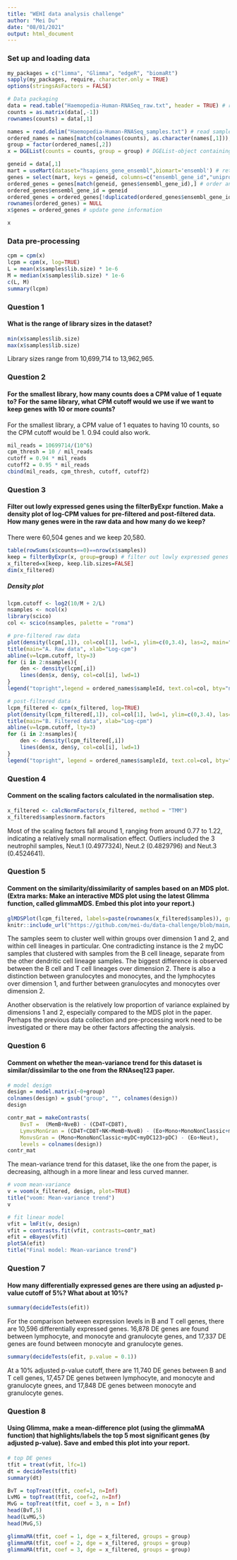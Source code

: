 ```yaml
---
title: "WEHI data analysis challenge"
author: "Mei Du"
date: "08/01/2021"
output: html_document
---
```


### Set up and loading data
```r
my_packages = c("limma", "Glimma", "edgeR", "biomaRt")
sapply(my_packages, require, character.only = TRUE)
options(stringsAsFactors = FALSE)
```

```r
# Data packaging
data = read.table("Haemopedia-Human-RNASeq_raw.txt", header = TRUE) # read in count data
counts = as.matrix(data[,-1])
rownames(counts) = data[,1]

names = read.delim("Haemopedia-Human-RNASeq_samples.txt") # read sample data
ordered_names = names[match(colnames(counts), as.character(names[,1])),] # order sample data according to counts table column names 
group = factor(ordered_names[,2])
x = DGEList(counts = counts, group = group) # DGEList-object containing counts and gene annotations for all samples

geneid = data[,1]
mart = useMart(dataset="hsapiens_gene_ensembl",biomart='ensembl') # retrieve Ensembl gene annotations
genes = select(mart, keys = geneid, columns=c("ensembl_gene_id","uniprot_gn_symbol", "chromosome_name"), keytype="ensembl_gene_id")
ordered_genes = genes[match(geneid, genes$ensembl_gene_id),] # order annotation data according to counts table column names
ordered_genes$ensembl_gene_id = geneid
ordered_genes = ordered_genes[!duplicated(ordered_genes$ensembl_gene_id),] # remove any duplicate gene IDs
rownames(ordered_genes) = NULL
x$genes = ordered_genes # update gene information

x
```

### Data pre-processing
```r
cpm = cpm(x)
lcpm = cpm(x, log=TRUE)
L = mean(x$samples$lib.size) * 1e-6
M = median(x$samples$lib.size) * 1e-6
c(L, M)
summary(lcpm)
```
### Question 1

#### What is the range of library sizes in the dataset?
```r
min(x$samples$lib.size)
max(x$samples$lib.size)
```
Library sizes range from 10,699,714 to 13,962,965.

### Question 2

#### For the smallest library, how many counts does a CPM value of 1 equate to? For the same library, what CPM cutoff would we use if we want to keep genes with 10 or more counts?
For the smallest library, a CPM value of 1 equates to having 10 counts, so the CPM cutoff would be 1. 0.94 could also work.

```r
mil_reads = 10699714/(10^6)
cpm_thresh = 10 / mil_reads
cutoff = 0.94 * mil_reads
cutoff2 = 0.95 * mil_reads
cbind(mil_reads, cpm_thresh, cutoff, cutoff2)
```


### Question 3

#### Filter out lowly expressed genes using the filterByExpr function. Make a density plot of log-CPM values for pre-filtered and post-filtered data. How many genes were in the raw data and how many do we keep?

There were 60,504 genes and we keep 20,580.

```r
table(rowSums(x$counts==0)==nrow(x$samples)) 
keep = filterByExpr(x, group=group) # filter out lowly expressed genes
x_filtered=x[keep, keep.lib.sizes=FALSE]
dim(x_filtered)
```
##### Density plot
```r
lcpm.cutoff <- log2(10/M + 2/L)
nsamples <- ncol(x)
library(scico)
col <- scico(nsamples, palette = "roma")

# pre-filtered raw data
plot(density(lcpm[,1]), col=col[1], lwd=1, ylim=c(0,3.4), las=2, main="", xlab="")
title(main="A. Raw data", xlab="Log-cpm")
abline(v=lcpm.cutoff, lty=3)
for (i in 2:nsamples){
    den <- density(lcpm[,i])
    lines(den$x, den$y, col=col[i], lwd=1)
}
legend("topright",legend = ordered_names$sampleId, text.col=col, bty="n", cex=0.55, ncol=3)

# post-filtered data
lcpm_filtered <- cpm(x_filtered, log=TRUE)
plot(density(lcpm_filtered[,1]), col=col[1], lwd=1, ylim=c(0,3.4), las=2, main="", xlab="")
title(main="B. Filtered data", xlab="Log-cpm")
abline(v=lcpm.cutoff, lty=3)
for (i in 2:nsamples){
    den <- density(lcpm_filtered[,i])
    lines(den$x, den$y, col=col[i], lwd=1)
}
legend("topright", legend = ordered_names$sampleId, text.col=col, bty="n",cex=0.55, ncol=3)
```


### Question 4
#### Comment on the scaling factors calculated in the normalisation step.

```r
x_filtered <- calcNormFactors(x_filtered, method = "TMM")
x_filtered$samples$norm.factors
```
Most of the scaling factors fall around 1, ranging from around 0.77 to 1.22, indicating a relatively small normalisation effect. Outliers included the 3 neutrophil samples, Neut.1 (0.4977324), Neut.2 (0.4829796) and Neut.3 (0.4524641).

### Question 5
#### Comment on the similarity/dissimilarity of samples based on an MDS plot. (Extra marks: Make an interactive MDS plot using the latest Glimma function, called glimmaMDS. Embed this plot into your report.)
```r
glMDSPlot(lcpm_filtered, labels=paste(rownames(x_filtered$samples)), groups = x_filtered$samples$group, launch = FALSE)
knitr::include_url("https://github.com/mei-du/data-challenge/blob/main/MDS-Plot.html")
```
The samples seem to cluster well within groups over dimension 1 and 2, and within cell lineages in particular. One contradicting instance is the 2 myDC samples that clustered with samples from the B cell lineage, separate from the other dendritic cell lineage samples. The biggest difference is observed between the B cell and T cell lineages over dimension 2. There is also a distinction between granulocytes and monocytes, and the lymphocytes over dimension 1, and further between granulocytes and monocytes over dimension 2. 

Another observation is the relatively low proportion of variance explained by dimensions 1 and 2, especially compared to the MDS plot in the paper. Perhaps the previous data collection and pre-processing work need to be investigated or there may be other factors affecting the analysis.


### Question 6
#### Comment on whether the mean-variance trend for this dataset is similar/dissimilar to the one from the RNAseq123 paper.
```r
# model design
design = model.matrix(~0+group)
colnames(design) = gsub("group", "", colnames(design))
design

contr_mat = makeContrasts(
    BvsT =  (MemB+NveB) - (CD4T+CD8T),
    LymvsMonGran = (CD4T+CD8T+NK+MemB+NveB) - (Eo+Mono+MonoNonClassic+myDC+myDC123+Neut+pDC), 
    MonvsGran = (Mono+MonoNonClassic+myDC+myDC123+pDC) - (Eo+Neut),
    levels = colnames(design))
contr_mat
```

The mean-variance trend for this dataset, like the one from the paper, is decreasing, although in a more linear and less curved manner.

```r
# voom mean-variance 
v = voom(x_filtered, design, plot=TRUE)
title("voom: Mean-variance trend")
v

# fit linear model
vfit = lmFit(v, design)
vfit = contrasts.fit(vfit, contrasts=contr_mat)
efit = eBayes(vfit)
plotSA(efit)
title("Final model: Mean-variance trend")
```


### Question 7
#### How many differentially expressed genes are there using an adjusted p-value cutoff of 5%? What about at 10%?
```r
summary(decideTests(efit))
```
For the comparison between expression levels in B and T cell genes, there are 10,596 differentially expressed genes. 16,878 DE genes are found between lymphocyte, and monocyte and granulocyte genes, and 17,337 DE genes are found between monocyte and granulocyte genes.

```r
summary(decideTests(efit, p.value = 0.1))
```

At a 10% adjusted p-value cutoff, there are 11,740 DE genes between B and T cell genes, 17,457 DE genes between lymphocyte, and monocyte and granulocyte gnees, and 17,848 DE genes between monocyte and granulocyte genes.

### Question 8
#### Using Glimma, make a mean-difference plot (using the glimmaMA function) that highlights/labels the top 5 most significant genes (by adjusted p-value). Save and embed this plot into your report.
```r
# top DE genes
tfit = treat(vfit, lfc=1)
dt = decideTests(tfit)
summary(dt)

BvT = topTreat(tfit, coef=1, n=Inf)
LvMG = topTreat(tfit, coef=2, n=Inf)
MvG = topTreat(tfit, coef = 3, n = Inf)
head(BvT,5)
head(LvMG,5)
head(MvG,5)
```
```r
glimmaMA(tfit, coef = 1, dge = x_filtered, groups = group)
glimmaMA(tfit, coef = 2, dge = x_filtered, groups = group)
glimmaMA(tfit, coef = 3, dge = x_filtered, groups = group)
```
